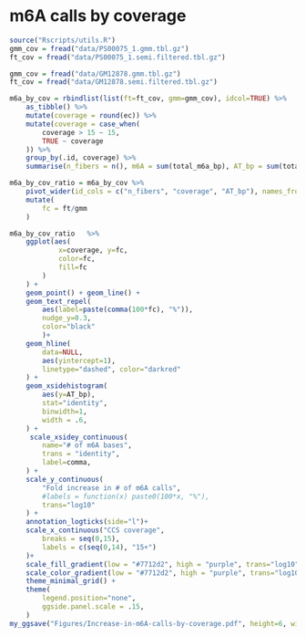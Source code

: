 # m6A calls by coverage
```r
source("Rscripts/utils.R")
gmm_cov = fread("data/PS00075_1.gmm.tbl.gz") 
ft_cov = fread("data/PS00075_1.semi.filtered.tbl.gz") 

gmm_cov = fread("data/GM12878.gmm.tbl.gz") 
ft_cov = fread("data/GM12878.semi.filtered.tbl.gz") 
```

```r
m6a_by_cov = rbindlist(list(ft=ft_cov, gmm=gmm_cov), idcol=TRUE) %>%
    as_tibble() %>%
    mutate(coverage = round(ec)) %>%
    mutate(coverage = case_when(
        coverage > 15 ~ 15,
        TRUE ~ coverage
    )) %>%
    group_by(.id, coverage) %>%
    summarise(n_fibers = n(), m6A = sum(total_m6a_bp), AT_bp = sum(total_AT_bp)) 

m6a_by_cov_ratio = m6a_by_cov %>% 
    pivot_wider(id_cols = c("n_fibers", "coverage", "AT_bp"), names_from=".id", values_from = "m6A") %>%
    mutate(
        fc = ft/gmm
    )

m6a_by_cov_ratio   %>%
    ggplot(aes(
            x=coverage, y=fc,
            color=fc,
            fill=fc
        )
    ) +
    geom_point() + geom_line() +
    geom_text_repel(
        aes(label=paste(comma(100*fc), "%")),
        nudge_y=0.3,
        color="black"
        )+
    geom_hline(
        data=NULL,
        aes(yintercept=1),
        linetype="dashed", color="darkred"
    ) +
    geom_xsidehistogram(
        aes(y=AT_bp),
        stat="identity",
        binwidth=1,
        width = .6,
    ) +
     scale_xsidey_continuous(
        name="# of m6A bases",
        trans = "identity",
        label=comma,
    ) +
    scale_y_continuous(
        "Fold increase in # of m6A calls",
        #labels = function(x) paste0(100*x, "%"),
        trans="log10"
    ) + 
    annotation_logticks(side="l")+
    scale_x_continuous("CCS coverage",
        breaks = seq(0,15),
        labels = c(seq(0,14), "15+")
    )+
    scale_fill_gradient(low = "#7712d2", high = "purple", trans="log10") +
    scale_color_gradient(low = "#7712d2", high = "purple", trans="log10") +
    theme_minimal_grid() + 
    theme(
        legend.position="none",
        ggside.panel.scale = .15,
    )
my_ggsave("Figures/Increase-in-m6A-calls-by-coverage.pdf", height=6, width=10)
```

